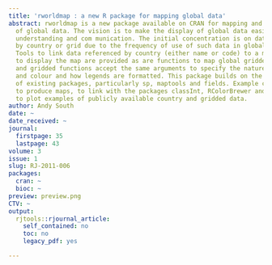 ```yaml
---
title: 'rworldmap : a new R package for mapping global data'
abstract: rworldmap is a new package available on CRAN for mapping and visualisation
  of global data. The vision is to make the display of global data easier, to facilitate
  understanding and com munication. The initial concentration is on data referenced
  by country or grid due to the frequency of use of such data in global assessments.
  Tools to link data referenced by country (either name or code) to a map, and then
  to display the map are provided as are functions to map global gridded data. Country
  and gridded functions accept the same arguments to specify the nature of categories
  and colour and how legends are formatted. This package builds on the functionality
  of existing packages, particularly sp, maptools and fields. Example code is provided
  to produce maps, to link with the packages classInt, RColorBrewer and ncdf, and
  to plot examples of publicly available country and gridded data.
author: Andy South
date: ~
date_received: ~
journal:
  firstpage: 35
  lastpage: 43
volume: 3
issue: 1
slug: RJ-2011-006
packages:
  cran: ~
  bioc: ~
preview: preview.png
CTV: ~
output:
  rjtools::rjournal_article:
    self_contained: no
    toc: no
    legacy_pdf: yes

---
```

